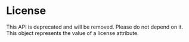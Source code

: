 <html devsite>
<head>
  <meta name="project_path" value="/_project.yaml">
  <meta name="book_path" value="/versions/6.5.0/_book.yaml">
</head>
<body>

<h1 class="page-title" id="modules.License">License</h1>

<!-- {% raw %} -->

This API is deprecated and will be removed. Please do not depend on it. This object represents the value of a license attribute.



</body>
</html>

<!-- {% endraw %} -->
